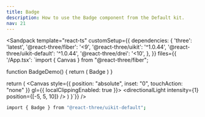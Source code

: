 ```yaml
---
title: Badge
description: How to use the Badge component from the Default kit.
nav: 21
---
```


<Sandpack
  template="react-ts"
  customSetup={{
    dependencies: {
      'three': 'latest',
      '@react-three/fiber': '<9',
      '@react-three/uikit': '^1.0.44',
      '@react-three/uikit-default': '^1.0.44',
      '@react-three/drei': '<10',
    },
  }}
  files={{
    '/App.tsx': `import { Canvas } from "@react-three/fiber";

function BadgeDemo() {
  return (
    <Badge>
      <Text>Badge</Text>
    </Badge>
  )
}

  return (
    <Canvas style={{ position: "absolute", inset: "0", touchAction: "none" }} gl={{ localClippingEnabled: true }}>
      <ambientLight intensity={0.5} />
      <directionalLight intensity={1} position={[-5, 5, 10]} />
      <Fullscreen
        overflow="scroll"
        flexDirection="column"
        alignItems="center"
        padding={32}
        backgroundColor={colors.background}
      >
        <BadgeDemo />
      </Fullscreen>
    </Canvas>
  )
}`}}
/>

```bash
import { Badge } from "@react-three/uikit-default";
```